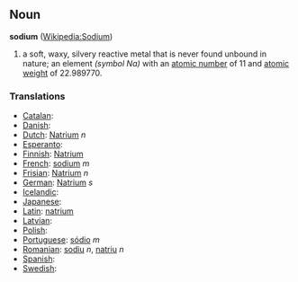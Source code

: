 == Noun ==
'''sodium''' ([[en:Sodium|Wikipedia:Sodium]])

# a soft, waxy, silvery reactive metal that is never found unbound in nature; an element ''(symbol Na)'' with an [[atomic number]] of 11 and [[atomic weight]] of 22.989770.

===Translations===
*[[Catalan]]: [[]] 
*[[Danish]]: [[]]
*[[Dutch]]: [[Natrium]] ''n''
*[[Esperanto]]: [[]]
*[[Finnish]]: [[Natrium]]
*[[French]]: [[sodium]] ''m''
*[[Frisian]]: [[Natrium]] ''n''
*[[German]]: [[Natrium]] ''s''
*[[Icelandic]]: [[]]
*[[Japanese]]: [[]]
*[[Latin]]: [[natrium]]
*[[Latvian]]: [[]]
*[[Polish]]: [[]]
*[[Portuguese]]: [[sódio]] ''m''
*[[Romanian]]: [[sodiu]] ''n'', [[natriu]] ''n''
*[[Spanish]]: [[]] 
*[[Swedish]]: [[]]